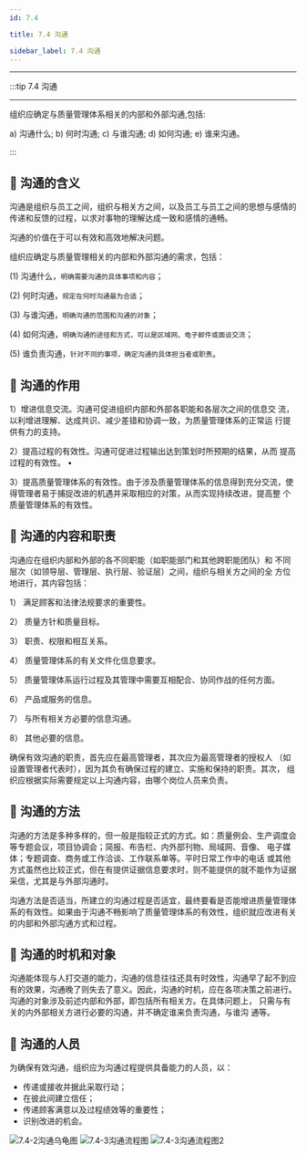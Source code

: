 ```yaml
---
id: 7.4

title: 7.4 沟通

sidebar_label: 7.4 沟通
---
```




---

:::tip <F size="larger">7.4 沟通</F>

---

组织应确定与质量管理体系相关的内部和外部沟通,包括:

a) 沟通<H color="#d72828">什么</H>;
b) <H color="#d72828">何时</H>沟通;
c) <H color="#d72828">与谁</H>沟通;
d) <H color="#d72828">如何</H>沟通;
e) <H color="#d72828">谁来</H>沟通。

:::

## 🚀 沟通的含义

沟通是组织与员工之间，组织与相关方之间，以及员工与员工之间的思想与感情的传递和反馈的过程，以求对事物的理解达成一致和感情的通畅。

沟通的价值在于可以有效和高效地解决问题。

组织应确定与质量管理相关的内部和外部沟通的需求，包括：

(1) 沟通什么，`明确需要沟通的具体事项和内容`；

(2) 何时沟通，`规定在何时沟通最为合适`；

(3) 与谁沟通，`明确沟通的范围和沟通的对象`；

(4) 如何沟通，`明确沟通的途径和方式，可以是区域网、电子邮件或面谈交流`；

(5) 谁负责沟通，`针对不同的事项，确定沟通的具体担当者或职责`。

## 🚀 沟通的作用

1）<H color="#fda312">增进信息交流</H>。沟通可促进组织内部和外部各职能和各层次之间的信息交 流，以利增进理解、达成共识、减少差错和协调一致，为质量管理体系的正常运 行提供有力的支持。

2）<H color="#114c5f">提高过程的有效性</H>。沟通可促进过程输出达到策划时所预期的结果，从而 提高过程的有效性。 •

3）<H color="#0e113e">提高质量管理体系的有效性</H>。由于涉及质量管理体系的信息得到充分交流，使得管理者易于捕捉改进的机遇并采取相应的对策，从而实现持续改进，提高整 个质量管理体系的有效性。

## 🚀 沟通的内容和职责

沟通应在组织内部和外部的各不同职能（如职能部门和其他跨职能团队）和 不同层次（如领导层、管理层、执行层、验证层）之间，组织与相关方之间的全 方位地进行，其内容包括：

1） 满足顾客和法律法规要求的重要性。

2） 质量方针和质量目标。

3） 职责、权限和相互关系。

4） 质量管理体系的有关文件化信息要求。

5） 质量管理体系运行过程及其管理中需要互相配合、协同作战的任何方面。

6） 产品或服务的信息。

7） 与所有相关方必要的信息沟通。

8） 其他必要的信息。

确保有效沟通的职责，首先应在最高管理者，其次应为最高管理者的授权人 （如设置管理者代表时），因为其负有确保过程的建立、实施和保持的职责。其次， 组织应根据实际需要规定以上沟通内容，由哪个岗位人员来负责。

## 🚀 沟通的方法

沟通的方法是多种多样的，但一般是指较正式的方式。如：质量例会、生产调度会等专题会议，项目协调会；简报、布告栏、内外部刊物、局域网、音像、 电子媒体；专题调查、商务或工作洽谈、工作联系单等。平时日常工作中的电话 或其他方式虽然也比较正式，但在有提供证据信息要求时，则不能提供的就不能作为证据采信，尤其是与外部沟通时。

沟通方法是否适当，所建立的沟通过程是否适宜，最终要看是否能增进质量管理体系的有效性。如果由于沟通不畅影响了质量管理体系的有效性，组织就应改进有关的内部和外部沟通方式和过程。

## 🚀 沟通的时机和对象

沟通能体现与人打交道的能力，沟通的信息往往还具有时效性，沟通早了起不到应有的效果，沟通晚了则失去了意义。因此，沟通的时机，应在各项决策之前进行。沟通的对象涉及前述内部和外部，即包括所有相关方。在具体问题上， 只需与有关的内外部相关方进行必要的沟通，并不确定谁来负责沟通，与谁沟 通等。

## 🚀 沟通的人员

为确保有效沟通，组织应为沟通过程提供具备能力的人员，以：

- 传递或接收并据此采取行动；
- 在彼此间建立信任；
- 传递顾客满意以及过程绩效等的重要性；
- 识别改进的机会。

![7.4-2沟通乌龟图](/images/7.4-2沟通乌龟图.png)
![7.4-3沟通流程图](/images/7.4-3沟通流程图.png)
![7.4-3沟通流程图2](/images/7.4-3沟通流程图2.png)
